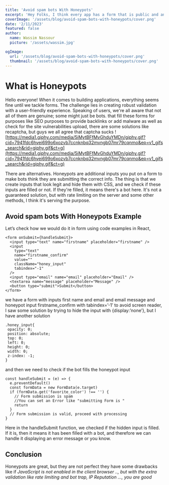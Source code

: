 ```yaml
---
title: 'Avoid spam bots With Honeypots'
excerpt: 'Hey Folks, I think every app has a form that is public and anyone can fill the form without any token, so some guys try to do bad things with those forms, they create bots that fill these forms for purposes like SEO purposes to provide backlinks...'
coverImage: '/assets/blog/avoid-spam-bots-with-honeypots/cover.png'
date: '2/11/2023'
featured: false
author:
  name: Wassim Nassour
  picture: '/assets/wassim.jpg'

ogImage:
  url: '/assets/blog/avoid-spam-bots-with-honeypots/cover.png'
  thumbnail: '/assets/blog/avoid-spam-bots-with-honeypots/cover.png'
---
```


# What is Honeypots

Hello everyone! When it comes to building applications, everything seems fine until we tackle forms. The challenge lies in creating robust validation with a user-friendly experience. Speaking of users, we're all aware that not all of them are genuine; some might just be bots. that fill these forms for purposes like SEO purposes to provide backlinks or add malware as well as check for the site vulnerabilities upload, there are some solutions like recaptcha, but guys we all agree that captcha sucks
![https://media1.giphy.com/media/5iMytBFfMvGhduYMDn/giphy.gif?cid=7941fdc6hvei699o6xozvb7ccnknbq32mvngb07mr79cqnmo&ep=v1_gifs_search&rid=giphy.gif&ct=g](https://media1.giphy.com/media/5iMytBFfMvGhduYMDn/giphy.gif?cid=7941fdc6hvei699o6xozvb7ccnknbq32mvngb07mr79cqnmo&ep=v1_gifs_search&rid=giphy.gif&ct=g)

There are alternatives. Honeypots are additional inputs you put on a form to make bots think they are submitting the correct info. The thing is that we create inputs that look legit and hide them with CSS, and we check if these inputs are filled or not. If they're filled, it means there's a bot here. It's not a guaranteed solution, but with rate limiting on the server and some other methods, I think it's serving the purpose.

## Avoid spam bots With Honeypots Example

Let’s check how we would do it in form using code examples in React,

```tsx
<form onSubmit={handleSubmit}>
  <input type="text" name="firstname" placeholder="firstname" />
  <input
    type="text"
    name="firstname_confirm"
    value=""
    className="honey_input"
    tabindex="-1"
  />
  <input type="email" name="email" placeholder="Email" />
  <textarea name="message" placeholder="Message" />
  <button type="submit">Submit</button>
</form>
```

we have a form with inputs first name and email and email message and honeypot input <Tag>firstname_confirm</Tag> with <Tag>tabindex=’-1’</Tag> to avoid screen reader, I saw some solution by trying to hide the input with <Tag>{display:’none’}</Tag>, but I have another solution

```tsx
.honey_input{
 opacity: 0;
 position: absolute;
 top: 0;
 left: 0;
 height: 0;
 width: 0;
 z-index: -1;
}
```

and then we need to check if the bot fills the honeypot input

```tsx
const handleSubmit = (e) => {
  e.preventDefault()
  const formData = new FormData(e.target)
  if (formData.get('favorite_color') !== '') {
    // Form submission is spam
    //You can set an Error like "submitting Form is "
    return
  }
  // Form submission is valid, proceed with processing
}
```

Here in the handleSubmit function, we checked if the hidden input is filled. If it is, then it means it has been filled with a bot, and therefore we can handle it displaying an error message or you know.

## Conclusion

Honeypots are great, but they are not perfect they have some drawbacks like if _JavaScript is not enabled in the client browser .., but with the extra validation like rate limiting and bot trap, IP Reputation ..., you are good_
